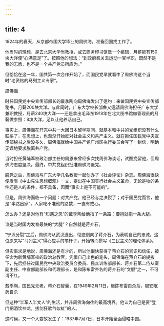 ```yaml
---
---
---
```

title: 4
---



1924年的春天，从京都帝国大学毕业的周佛海，准备回国找工作了。

他当时的理想，是去北京大学当教授，或去商务印书馆做一个编辑，月薪能有150块大洋便“心满意足”了。按照他的想法：“到政府机关去运动一官半职，既然不是我的志愿，也不是一个共产党员所应为。”

但恰恰在这一年，国共第一次合作开始了，而国民党早就看中了周佛海这个当时“老资格的马列主义专家”。

周佛海



时任国民党中央宣传部部长的戴季陶向周佛海发出了邀约：来做国民党中央宣传部秘书，月薪200块大洋。与此同时，广东大学校长邹鲁又邀请周佛海担任广东大学兼职教授，月薪240块大洋——还是拿出毛泽东1918年在北大图书馆做管理员的月薪做参照：8块大洋，足以让他养活自己。

事实上，周佛海在开完中共一大回日本留学期间，就基本和中共的党组织没有什么联系了，在思想上，也渐渐开始反对社会主义和共产主义。就在担任国民党中央宣传部秘书之后没多久，周佛海就给中国共产党广州区执行委员会写了一封信，明确无误地要求脱离共产党。

当时担任黄埔军校政治部主任的周恩来曾经多次找周佛海谈话，试图挽留他，但周佛海态度坚决。最终，中共党组织批准周佛海退党。

脱党之后，周佛海与广东大学几名教授一起创办了《社会评论》杂志。周佛海很快便发表《中山先生思想概观》一文，提出在中国实行社会主义革命，无论是物的条件还是人的条件，都不具备，因而“事实上是不可能的”。

但是，周佛海面临一个问题：对共产党，他已经与之决裂了；对于国民党而言，他是“半路出家”，人家吃不准他的路数，一直有戒心。

怎么办？还是对他有“知遇之恩”的戴季陶给他指了一条路：要抱就抱一条大腿。

谁是当时国内发育最快的“大腿”？自然就是蒋介石。

“宁汉分裂”之后，周佛海从武汉逃出，彻底倒向了蒋介石，为表明自己的忠诚，这位原来写“马列主义”得心应手的笔杆子，开始转而撰写《三民主义的理论体系》。

但实事求是地说，周佛海还是有才的，所以他很快获得了蒋介石的赏识和信任，被任命为新黄埔军校的政治总教官。凭借自己出色的笔头，周佛海在蒋介石的提拔下，先后担任过国民党中央政治委员会委员、民众训练部部长、蒋介石第二侍从室副主任、中宣部副部长和代理部长，是和陈布雷齐名的蒋介石的“文胆”之一，不可谓不红。

戴季陶，国民党元老，蒋介石智囊，在1949年2月11日，继陈布雷自杀后，服安眠药自杀



但这种“半军人半文人”的生活，并非周佛海向往的最高境界。他认为自己是要“登门把酒饮神龙，拔剑狂歌气似虹”的人。

这时候，又一个大变故发生了：1937年7月7日，日本开始全面侵略中国。